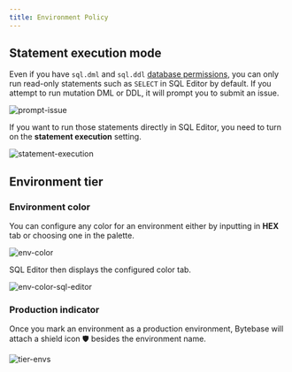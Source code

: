 ```yaml
---
title: Environment Policy
---
```


## Statement execution mode

Even if you have `sql.dml` and `sql.ddl` [database permissions](/security/database-permission/overview/), you can only run read-only statements such as `SELECT` in SQL Editor by default. If you attempt to run mutation DML or DDL, it will prompt you to submit an issue.

![prompt-issue](/content/docs/change-database/environment-policy/prompt-issue.webp)

If you want to run those statements directly in SQL Editor, you need to turn on the **statement execution** setting.

![statement-execution](/content/docs/change-database/environment-policy/statement-execution.webp)

## Environment tier

<PricingPlanBlock feature_name='ENVIRONMENT_TIER' />

### Environment color

You can configure any color for an environment either by inputting in **HEX** tab or choosing one in the palette.

![env-color](/content/docs/change-database/environment-policy/env-color.webp)

SQL Editor then displays the configured color tab.

![env-color-sql-editor](/content/docs/change-database/environment-policy/env-color-sql-editor.webp)

### Production indicator

Once you mark an environment as a production environment, Bytebase will attach a shield icon 🛡️ besides the environment name.

![tier-envs](/content/docs/change-database/environment-policy/tier-envs.webp)
